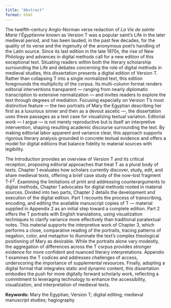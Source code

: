 ```yaml
---
title: "Abstract"
format: html
---
```


The twelfth-century Anglo-Norman verse redaction of *La Vie de sainte Marie l’Égyptienne* known as Version T was a popular saint’s Life in the later medieval period, and has been lauded, in the past few decades, for the quality of its verse and the ingenuity of the anonymous poet’s handling of the Latin source. Since its last edition in the late 1970s, the rise of New Philology and advances in digital methods call for a new edition of this exceptional text. Situating readers within both the literary scholarship surrounding the Life and debates concerning the role of digital methods in medieval studies, this dissertation presents a digital edition of Version T. Rather than collapsing T into a single normalized text, this edition foregrounds the multiplicity of the corpus. Its multi-column format renders editorial interventions transparent — ranging from nearly diplomatic transcription to extensive normalization — and invites readers to explore the text through degrees of mediation. Focusing especially on Version T’s most distinctive feature — the two portraits of Mary the Egyptian describing her first as a luxurious sinner and then as a devout ascetic —, the dissertation uses these passages as a test case for visualizing textual variation. Editorial work — I argue — is not merely reproductive but is itself an interpretive intervention, shaping resulting academic discourse surrounding the text. By making editorial labor apparent and variance clear, this approach supports rigorous literary analysis grounded in concrete textual evidence and offers a model for digital editions that balance fidelity to material sources with legibility.

​The Introduction provides an overview of Version T and its critical reception, proposing editorial approaches that treat T as a plural body of texts. Chapter 1 evaluates how scholars currently discover, study, edit, and share medieval texts, offering a brief case study of the now-lost fragment T-F^2^. Examining the limitations of print and addressing counterarguments to digital methods, Chapter 1 advocates for digital methods rooted in material sources. Divided into two parts, Chapter 2 details the development and execution of the digital edition. Part 1 recounts the process of transcribing, encoding, and editing the available manuscript copies of T — material supplied in Appendix 2 as an initial step toward a complete edition. Part 2 offers the T portraits with English translations, using visualization techniques to clarify variance more effectively than traditional paratextual notes. This material supports the interpretive work of Chapter 3, which performs a close, comparative reading of the portraits, tracing patterns of negation, color, and metaphor to illuminate the text’s complex theological positioning of Mary as desirable. While the portraits alone vary modestly, the aggregation of differences across the T corpus provides stronger evidence for more confident and nuanced literary interpretations. Appendix 1 examines the T codices and addresses challenges of access, underscoring the importance of supplemental resources. Finally, adopting a digital format that integrates static and dynamic content, this dissertation embodies the push for more digitally forward scholarly work, reflecting a commitment to leveraging technology to enhance the accessibility, visualization, and interpretation of medieval texts.

**Keywords:** Mary the Egyptian; Version T; digital editing; medieval manuscript studies; hagiography
